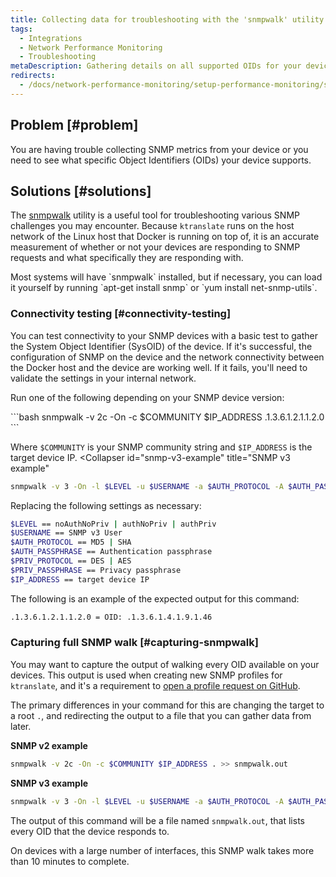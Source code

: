 ```yaml
---
title: Collecting data for troubleshooting with the 'snmpwalk' utility
tags:
  - Integrations
  - Network Performance Monitoring
  - Troubleshooting
metaDescription: Gathering details on all supported OIDs for your device using the 'snmpwalk' utility.
redirects: 
  - /docs/network-performance-monitoring/setup-performance-monitoring/snmp-walk
---
```


## Problem [#problem]

You are having trouble collecting SNMP metrics from your device or you need to see what specific Object Identifiers (OIDs) your device supports.

## Solutions [#solutions]

The [snmpwalk](https://helpmanual.io/help/snmpwalk/) utility is a useful tool for troubleshooting various SNMP challenges you may encounter. Because `ktranslate` runs on the host network of the Linux host that Docker is running on top of, it is an accurate measurement of whether or not your devices are responding to SNMP requests and what specifically they are responding with.

<Callout variant="tip">
Most systems will have `snmpwalk` installed, but if necessary, you can load it yourself by running `apt-get install snmp` or `yum install net-snmp-utils`.
</Callout>

### Connectivity testing [#connectivity-testing]

You can test connectivity to your SNMP devices with a basic test to gather the System Object Identifier (SysOID) of the device. If it's successful, the configuration of SNMP on the device and the network connectivity between the Docker host and the device are working well. If it fails, you'll need to validate the settings in your internal network.

Run one of the following depending on your SNMP device version:

<CollapserGroup>
  <Collapser
    id="snmp-v2c-example"
    title="SNMP v2c example"
  >
  ```bash
  snmpwalk -v 2c -On -c $COMMUNITY $IP_ADDRESS .1.3.6.1.2.1.1.2.0
  ```

  Where `$COMMUNITY` is your SNMP community string and `$IP_ADDRESS` is the target device IP.
  </Collapser>
  <Collapser
    id="snmp-v3-example"
    title="SNMP v3 example"
  >
  ```bash
  snmpwalk -v 3 -On -l $LEVEL -u $USERNAME -a $AUTH_PROTOCOL -A $AUTH_PASSPHRASE -x $PRIV_PROTOCOL -X $PRIV_PASSPHRASE $IP_ADDRESS .1.3.6.1.2.1.1.2.0
  ```

  Replacing the following settings as necessary: 

  ```bash
  $LEVEL == noAuthNoPriv | authNoPriv | authPriv
  $USERNAME == SNMP v3 User
  $AUTH_PROTOCOL == MD5 | SHA
  $AUTH_PASSPHRASE == Authentication passphrase
  $PRIV_PROTOCOL == DES | AES
  $PRIV_PASSPHRASE == Privacy passphrase
  $IP_ADDRESS == target device IP
  ```

  The following is an example of the expected output for this command: 

  ```bash
  .1.3.6.1.2.1.1.2.0 = OID: .1.3.6.1.4.1.9.1.46
  ```
  </Collapser>
</CollapserGroup>

### Capturing full SNMP walk [#capturing-snmpwalk]

You may want to capture the output of walking every OID available on your devices. This output is used when creating new SNMP profiles for `ktranslate`, and it's a requirement to [open a profile request on GitHub](https://github.com/kentik/snmp-profiles/issues/new/choose).

The primary differences in your command for this are changing the target to a root `.`, and redirecting the output to a file that you can gather data from later. 

**SNMP v2 example**

```bash
snmpwalk -v 2c -On -c $COMMUNITY $IP_ADDRESS . >> snmpwalk.out
```

**SNMP v3 example**

```bash
snmpwalk -v 3 -On -l $LEVEL -u $USERNAME -a $AUTH_PROTOCOL -A $AUTH_PASSPHRASE -x $PRIV_PROTOCOL -X $PRIV_PASSPHRASE $IP_ADDRESS . >> snmpwalk.out
```

The output of this command will be a file named `snmpwalk.out`, that lists every OID that the device responds to.

<Callout variant="tip">
On devices with a large number of interfaces, this SNMP walk takes more than 10 minutes to complete. 
</Callout>
